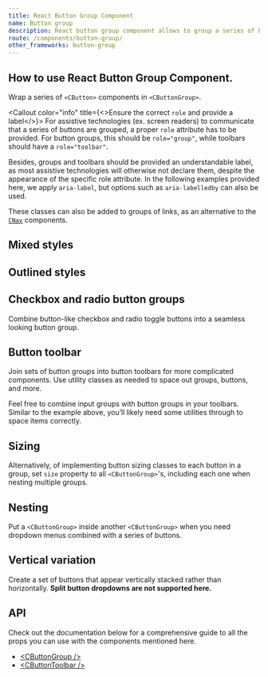 ```yaml
---
title: React Button Group Component
name: Button group
description: React button group component allows to group a series of buttons and power them with JavaScript.
route: /components/button-group/
other_frameworks: button-group
---
```


## How to use React Button Group Component.

Wrap a series of `<CButton>` components in `<CButtonGroup>`.

<ExampleSnippet component="ButtonGroupExample" componentName="React Button Group" />

<Callout color="info" title={<>Ensure the correct <code>role</code> and provide a label</>}>
  For assistive technologies (ex. screen readers) to communicate that a series of buttons are grouped, a proper `role` attribute has to be provided. For button groups, this should be `role="group"`, while toolbars should have a `role="toolbar"`.
  
  Besides, groups and toolbars should be provided an understandable label, as most assistive technologies will otherwise not declare them, despite the appearance of the specific role attribute. In the following examples provided here, we apply `aria-label`, but options such as `aria-labelledby` can also be used.
</Callout>

These classes can also be added to groups of links, as an alternative to the [`CNav`](./../navs-tabs/#base-nav) components.

<ExampleSnippet component="ButtonGroup2Example" componentName="React Button Group" />

## Mixed styles

<ExampleSnippet component="ButtonGroupMixedStylesExample" componentName="React Button Group" />

## Outlined styles

<ExampleSnippet component="ButtonGroupOutlinedStylesExample" componentName="React Button Group" />

## Checkbox and radio button groups

Combine button-like checkbox and radio toggle buttons into a seamless looking button group.

<ExampleSnippet component="ButtonGroupCheckboxAndRadioExample" componentName="React Button Group" />

<ExampleSnippet component="ButtonGroupCheckboxAndRadio2Example" componentName="React Button Group" />

## Button toolbar

Join sets of button groups into button toolbars for more complicated components. Use utility classes as needed to space out groups, buttons, and more.

<ExampleSnippet component="ButtonToolbarExample" componentName="React Button Group" />

Feel free to combine input groups with button groups in your toolbars. Similar to the example above, you’ll likely need some utilities through to space items correctly.

<ExampleSnippet component="ButtonToolbar2Example" componentName="React Button Group" />

## Sizing

Alternatively, of implementing button sizing classes to each button in a group, set `size` property to all `<CButtonGroup>`'s, including each one when nesting multiple groups.

<ExampleSnippet component="ButtonGroupSizingExample" componentName="React Button Group" />

## Nesting

Put a `<CButtonGroup>` inside another `<CButtonGroup>` when you need dropdown menus combined with a series of buttons.

<ExampleSnippet component="ButtonGroupNestingExample" componentName="React Button Group" />

## Vertical variation

Create a set of buttons that appear vertically stacked rather than horizontally. **Split button dropdowns are not supported here.**

<ExampleSnippet component="ButtonGroupVerticalExample" componentName="React Button Group" />

## API

Check out the documentation below for a comprehensive guide to all the props you can use with the components mentioned here.

- [&lt;CButtonGroup /&gt;](./api/#cbuttongroup)
- [&lt;CButtonToolbar /&gt;](./api/#cbuttontoolbar)
